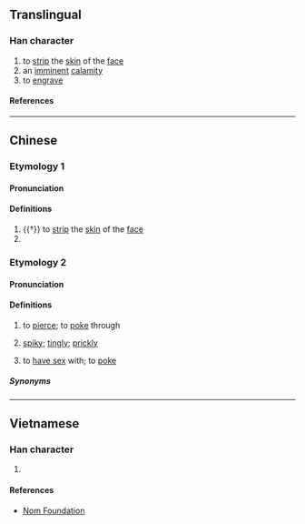 {{character info}}
==Translingual==

===Han character===
{{Han char|rn=18|rad=刀|as=06|sn=8|four=|canj=GRLN|ids=⿰吉刂}}

# to [[strip]] the [[skin]] of the [[face]]
# an [[imminent]] [[calamity]]
# to [[engrave]]

====References====
{{Han ref|kx=0139.180|hdz=10332.130|uh=34E4}}

----

==Chinese==

===Etymology 1===
{{zh-forms}}

====Pronunciation====
{{zh-pron
|m=qià
|c=kit3
|mc=y
|cat=v
}}

====Definitions====
{{zh-hanzi}}

# {{†}} to [[strip]] the [[skin]] of the [[face]]
# {{zh-alt-form|㓞}}

===Etymology 2===
{{zh-forms|alt=拮}}

====Pronunciation====
{{zh-pron
|c=gat1
|cat=v,a
}}

====Definitions====
{{zh-hanzi}}

# {{lb|zh|Cantonese}} to [[pierce]]; to [[poke]] through
# {{lb|zh|Cantonese}} [[spiky]]; [[tingly]]; [[prickly]]
# {{lb|zh|Cantonese|slang|figurative|of a man}} to [[have sex]] with; to [[poke]]

=====Synonyms=====
{{zh-dial|戳}}

----

==Vietnamese==

===Han character===
{{vi-readings|reading=[[cắt]]|rs=刀06}}

# {{rfdef|vi|sort=刀06}}

====References====
* [http://nomfoundation.org/common/nom_details.php?codepoint=34e4 Nom Foundation]